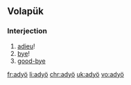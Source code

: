 ==Volapük==

===Interjection===
{{head|vo|interjection}}

# [[adieu]]! 
# [[bye]]! 
# [[good-bye]]

[[fr:adyö]]
[[li:adyö]]
[[chr:adyö]]
[[uk:adyö]]
[[vo:adyö]]